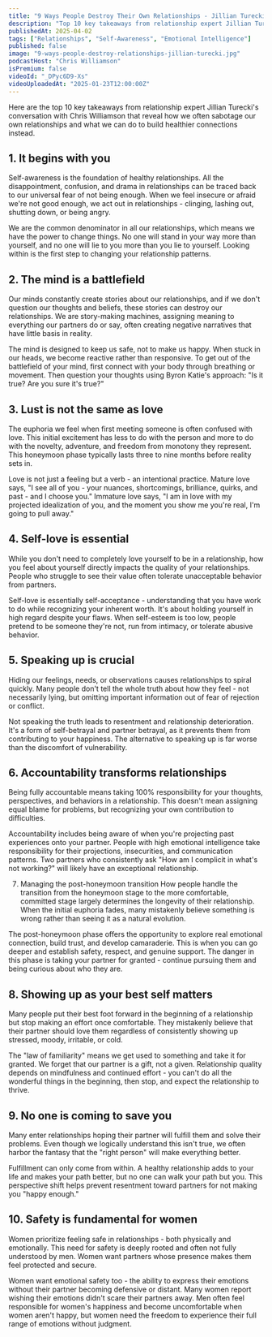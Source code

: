 ```yaml
---
title: "9 Ways People Destroy Their Own Relationships - Jillian Turecki"
description: "Top 10 key takeaways from relationship expert Jillian Turecki's conversation with Chris Williamson that reveal how we often sabotage our own relationships and what we can do to build healthier connections instead."
publishedAt: 2025-04-02
tags: ["Relationships", "Self-Awareness", "Emotional Intelligence"]
published: false
image: "9-ways-people-destroy-relationships-jillian-turecki.jpg"
podcastHost: "Chris Williamson"
isPremium: false
videoId: "_DPyc6D9-Xs"
videoUploadedAt: "2025-01-23T12:00:00Z"
---
```



<PodcastSummaryPageLayout frontmatter={frontmatter}>

Here are the top 10 key takeaways from relationship expert Jillian Turecki's conversation with Chris Williamson that reveal how we often sabotage our own relationships and what we can do to build healthier connections instead.

## 1. It begins with you

Self-awareness is the foundation of healthy relationships. All the disappointment, confusion, and drama in relationships can be traced back to our universal fear of not being enough. When we feel insecure or afraid we're not good enough, we act out in relationships - clinging, lashing out, shutting down, or being angry.

We are the common denominator in all our relationships, which means we have the power to change things. No one will stand in your way more than yourself, and no one will lie to you more than you lie to yourself. Looking within is the first step to changing your relationship patterns.

## 2. The mind is a battlefield

Our minds constantly create stories about our relationships, and if we don't question our thoughts and beliefs, these stories can destroy our relationships. We are story-making machines, assigning meaning to everything our partners do or say, often creating negative narratives that have little basis in reality.

The mind is designed to keep us safe, not to make us happy. When stuck in our heads, we become reactive rather than responsive. To get out of the battlefield of your mind, first connect with your body through breathing or movement. Then question your thoughts using Byron Katie's approach: "Is it true? Are you sure it's true?"

## 3. Lust is not the same as love

The euphoria we feel when first meeting someone is often confused with love. This initial excitement has less to do with the person and more to do with the novelty, adventure, and freedom from monotony they represent. This honeymoon phase typically lasts three to nine months before reality sets in.

Love is not just a feeling but a verb - an intentional practice. Mature love says, "I see all of you - your nuances, shortcomings, brilliance, quirks, and past - and I choose you." Immature love says, "I am in love with my projected idealization of you, and the moment you show me you're real, I'm going to pull away."

## 4. Self-love is essential

While you don't need to completely love yourself to be in a relationship, how you feel about yourself directly impacts the quality of your relationships. People who struggle to see their value often tolerate unacceptable behavior from partners.

Self-love is essentially self-acceptance - understanding that you have work to do while recognizing your inherent worth. It's about holding yourself in high regard despite your flaws. When self-esteem is too low, people pretend to be someone they're not, run from intimacy, or tolerate abusive behavior.

## 5. Speaking up is crucial

Hiding our feelings, needs, or observations causes relationships to spiral quickly. Many people don't tell the whole truth about how they feel - not necessarily lying, but omitting important information out of fear of rejection or conflict.

Not speaking the truth leads to resentment and relationship deterioration. It's a form of self-betrayal and partner betrayal, as it prevents them from contributing to your happiness. The alternative to speaking up is far worse than the discomfort of vulnerability.

## 6. Accountability transforms relationships

Being fully accountable means taking 100% responsibility for your thoughts, perspectives, and behaviors in a relationship. This doesn't mean assigning equal blame for problems, but recognizing your own contribution to difficulties.

Accountability includes being aware of when you're projecting past experiences onto your partner. People with high emotional intelligence take responsibility for their projections, insecurities, and communication patterns. Two partners who consistently ask "How am I complicit in what's not working?" will likely have an exceptional relationship.

7. Managing the post-honeymoon transition
   How people handle the transition from the honeymoon stage to the more comfortable, committed stage largely determines the longevity of their relationship. When the initial euphoria fades, many mistakenly believe something is wrong rather than seeing it as a natural evolution.

The post-honeymoon phase offers the opportunity to explore real emotional connection, build trust, and develop camaraderie. This is when you can go deeper and establish safety, respect, and genuine support. The danger in this phase is taking your partner for granted - continue pursuing them and being curious about who they are.

## 8. Showing up as your best self matters

Many people put their best foot forward in the beginning of a relationship but stop making an effort once comfortable. They mistakenly believe that their partner should love them regardless of consistently showing up stressed, moody, irritable, or cold.

The "law of familiarity" means we get used to something and take it for granted. We forget that our partner is a gift, not a given. Relationship quality depends on mindfulness and continued effort - you can't do all the wonderful things in the beginning, then stop, and expect the relationship to thrive.

## 9. No one is coming to save you

Many enter relationships hoping their partner will fulfill them and solve their problems. Even though we logically understand this isn't true, we often harbor the fantasy that the "right person" will make everything better.

Fulfillment can only come from within. A healthy relationship adds to your life and makes your path better, but no one can walk your path but you. This perspective shift helps prevent resentment toward partners for not making you "happy enough."

## 10. Safety is fundamental for women

Women prioritize feeling safe in relationships - both physically and emotionally. This need for safety is deeply rooted and often not fully understood by men. Women want partners whose presence makes them feel protected and secure.

Women want emotional safety too - the ability to express their emotions without their partner becoming defensive or distant. Many women report wishing their emotions didn't scare their partners away. Men often feel responsible for women's happiness and become uncomfortable when women aren't happy, but women need the freedom to experience their full range of emotions without judgment.

</PodcastSummaryPageLayout>
